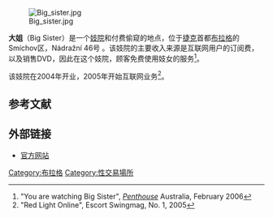 [[File:Big_sister.jpg|thumb]]

'''大姐'''（Big Sister）是一个[[妓院|妓院]]和付费偷窥的地点，位于[[捷克|捷克]]首都[[布拉格|布拉格]]的Smíchov区，Nádražní 46号 {{Coord|50|03|45.57|N|14|24|34.05|E|type:landmark_region:CZ-105|display=inline,title}}。该妓院的主要收入来源是互联网用户的订阅费，以及销售DVD，因此在这个妓院，顾客免费使用妓女的服务<ref name=penthouse>"You are watching Big Sister", ''[[阁楼_(杂志)|Penthouse]]'' Australia, February 2006</ref>。

该妓院在2004年开业，2005年开始互联网业务<ref name=swingmag>"Red Light Online", Escort Swingmag, No. 1, 2005</ref>。
==参考文献==
{{Reflist|2}}

==外部链接==
* [https://web.archive.org/web/20110225072923/http://www.bigsisterlive.com/ 官方网站]

{{DEFAULTSORT:Big Sister (Brothel)}}

[[Category:布拉格|Category:布拉格]]
[[Category:性交易場所|Category:性交易場所]]